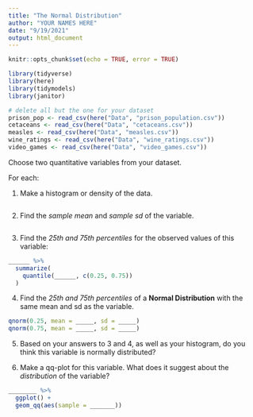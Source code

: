 ```yaml
---
title: "The Normal Distribution"
author: "YOUR NAMES HERE"
date: "9/19/2021"
output: html_document
---
```


```r
knitr::opts_chunk$set(echo = TRUE, error = TRUE)
```

```r
library(tidyverse)
library(here)
library(tidymodels)
library(janitor)
```


```r
# delete all but the one for your dataset
prison_pop <- read_csv(here("Data", "prison_population.csv"))
cetaceans <- read_csv(here("Data", "cetaceans.csv"))
measles <- read_csv(here("Data", "measles.csv"))
wine_ratings <- read_csv(here("Data", "wine_ratings.csv"))
video_games <- read_csv(here("Data", "video_games.csv"))
```

Choose two quantitative variables from your dataset.

For each:

1. Make a histogram or density of the data.

```r

```


2. Find the *sample mean* and *sample sd* of the variable.

```r

```


3. Find the *25th and 75th percentiles* for the observed values of this variable:

```r
______ %>%
  summarize(
    quantile(______, c(0.25, 0.75))
  )
```

4. Find the *25th and 75th percentiles* of a **Normal Distribution** with the same mean and sd as the variable.

```r
qnorm(0.25, mean = _____, sd = _____)
qnorm(0.75, mean = _____, sd = _____)
```

5. Based on your answers to 3 and 4, as well as your histogram, do you think this variable is normally distributed?

6. Make a qq-plot for this variable.  What does it suggest about the *distribution* of the variable?

```r
________ %>%
  ggplot() +
  geom_qq(aes(sample = _______))
```



